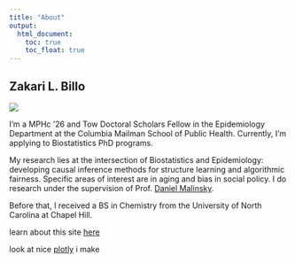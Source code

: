 ```yaml
---
title: "About"
output: 
  html_document:
    toc: true
    toc_float: true
---
```


## Zakari L. Billo

<div class="profile-container">

![](images/zlb headshot.jpg)

<div class="profile-info">

I’m a MPHc '26 and Tow Doctoral Scholars Fellow in the Epidemiology Department at the Columbia Mailman School of Public Health. Currently, I'm applying to Biostatistics PhD programs. 

My research lies at the intersection of Biostatistics and Epidemiology: developing causal inference methods for structure learning and algorithmic fairness. Specific areas of interest are in aging and bias in social policy. I do research under the supervision of Prof. [Daniel Malinsky](https://www.dmalinsky.com/).

Before that, I received a BS in Chemistry from the University of North Carolina at Chapel Hill.

</div>
</div>

learn about this site [here](about.html)

look at nice [plotly](plotly.html) i make
